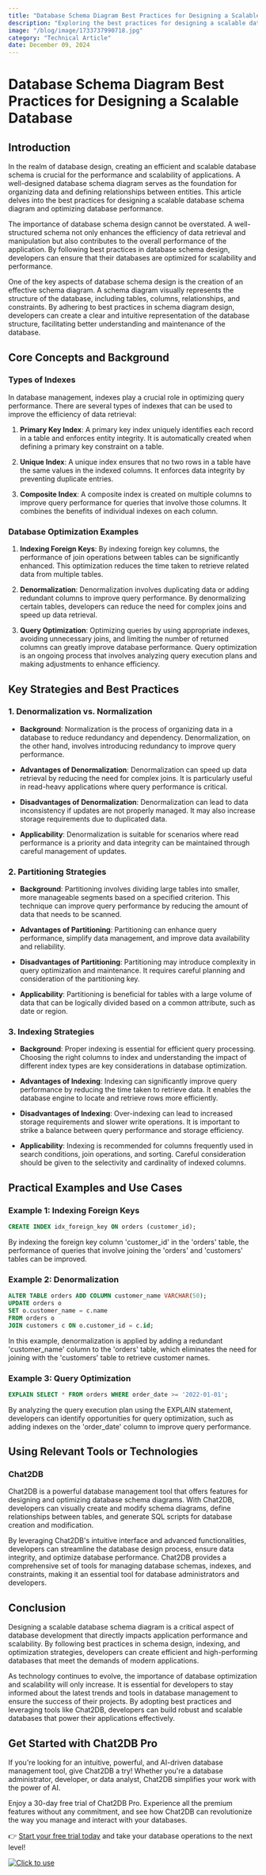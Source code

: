 ```yaml
---
title: "Database Schema Diagram Best Practices for Designing a Scalable Database"
description: "Exploring the best practices for designing a scalable database schema diagram and optimizing database performance."
image: "/blog/image/1733737990718.jpg"
category: "Technical Article"
date: December 09, 2024
---
```


# Database Schema Diagram Best Practices for Designing a Scalable Database

## Introduction

In the realm of database design, creating an efficient and scalable database schema is crucial for the performance and scalability of applications. A well-designed database schema diagram serves as the foundation for organizing data and defining relationships between entities. This article delves into the best practices for designing a scalable database schema diagram and optimizing database performance.

The importance of database schema design cannot be overstated. A well-structured schema not only enhances the efficiency of data retrieval and manipulation but also contributes to the overall performance of the application. By following best practices in database schema design, developers can ensure that their databases are optimized for scalability and performance.

One of the key aspects of database schema design is the creation of an effective schema diagram. A schema diagram visually represents the structure of the database, including tables, columns, relationships, and constraints. By adhering to best practices in schema diagram design, developers can create a clear and intuitive representation of the database structure, facilitating better understanding and maintenance of the database.

## Core Concepts and Background

### Types of Indexes

In database management, indexes play a crucial role in optimizing query performance. There are several types of indexes that can be used to improve the efficiency of data retrieval:

1. **Primary Key Index**: A primary key index uniquely identifies each record in a table and enforces entity integrity. It is automatically created when defining a primary key constraint on a table.

2. **Unique Index**: A unique index ensures that no two rows in a table have the same values in the indexed columns. It enforces data integrity by preventing duplicate entries.

3. **Composite Index**: A composite index is created on multiple columns to improve query performance for queries that involve those columns. It combines the benefits of individual indexes on each column.

### Database Optimization Examples

1. **Indexing Foreign Keys**: By indexing foreign key columns, the performance of join operations between tables can be significantly enhanced. This optimization reduces the time taken to retrieve related data from multiple tables.

2. **Denormalization**: Denormalization involves duplicating data or adding redundant columns to improve query performance. By denormalizing certain tables, developers can reduce the need for complex joins and speed up data retrieval.

3. **Query Optimization**: Optimizing queries by using appropriate indexes, avoiding unnecessary joins, and limiting the number of returned columns can greatly improve database performance. Query optimization is an ongoing process that involves analyzing query execution plans and making adjustments to enhance efficiency.

## Key Strategies and Best Practices

### 1. Denormalization vs. Normalization

- **Background**: Normalization is the process of organizing data in a database to reduce redundancy and dependency. Denormalization, on the other hand, involves introducing redundancy to improve query performance.

- **Advantages of Denormalization**: Denormalization can speed up data retrieval by reducing the need for complex joins. It is particularly useful in read-heavy applications where query performance is critical.

- **Disadvantages of Denormalization**: Denormalization can lead to data inconsistency if updates are not properly managed. It may also increase storage requirements due to duplicated data.

- **Applicability**: Denormalization is suitable for scenarios where read performance is a priority and data integrity can be maintained through careful management of updates.

### 2. Partitioning Strategies

- **Background**: Partitioning involves dividing large tables into smaller, more manageable segments based on a specified criterion. This technique can improve query performance by reducing the amount of data that needs to be scanned.

- **Advantages of Partitioning**: Partitioning can enhance query performance, simplify data management, and improve data availability and reliability.

- **Disadvantages of Partitioning**: Partitioning may introduce complexity in query optimization and maintenance. It requires careful planning and consideration of the partitioning key.

- **Applicability**: Partitioning is beneficial for tables with a large volume of data that can be logically divided based on a common attribute, such as date or region.

### 3. Indexing Strategies

- **Background**: Proper indexing is essential for efficient query processing. Choosing the right columns to index and understanding the impact of different index types are key considerations in database optimization.

- **Advantages of Indexing**: Indexing can significantly improve query performance by reducing the time taken to retrieve data. It enables the database engine to locate and retrieve rows more efficiently.

- **Disadvantages of Indexing**: Over-indexing can lead to increased storage requirements and slower write operations. It is important to strike a balance between query performance and storage efficiency.

- **Applicability**: Indexing is recommended for columns frequently used in search conditions, join operations, and sorting. Careful consideration should be given to the selectivity and cardinality of indexed columns.

## Practical Examples and Use Cases

### Example 1: Indexing Foreign Keys

```sql
CREATE INDEX idx_foreign_key ON orders (customer_id);
```

By indexing the foreign key column 'customer_id' in the 'orders' table, the performance of queries that involve joining the 'orders' and 'customers' tables can be improved.

### Example 2: Denormalization

```sql
ALTER TABLE orders ADD COLUMN customer_name VARCHAR(50);
UPDATE orders o
SET o.customer_name = c.name
FROM orders o
JOIN customers c ON o.customer_id = c.id;
```

In this example, denormalization is applied by adding a redundant 'customer_name' column to the 'orders' table, which eliminates the need for joining with the 'customers' table to retrieve customer names.

### Example 3: Query Optimization

```sql
EXPLAIN SELECT * FROM orders WHERE order_date >= '2022-01-01';
```

By analyzing the query execution plan using the EXPLAIN statement, developers can identify opportunities for query optimization, such as adding indexes on the 'order_date' column to improve query performance.

## Using Relevant Tools or Technologies

### Chat2DB

Chat2DB is a powerful database management tool that offers features for designing and optimizing database schema diagrams. With Chat2DB, developers can visually create and modify schema diagrams, define relationships between tables, and generate SQL scripts for database creation and modification.

By leveraging Chat2DB's intuitive interface and advanced functionalities, developers can streamline the database design process, ensure data integrity, and optimize database performance. Chat2DB provides a comprehensive set of tools for managing database schemas, indexes, and constraints, making it an essential tool for database administrators and developers.

## Conclusion

Designing a scalable database schema diagram is a critical aspect of database development that directly impacts application performance and scalability. By following best practices in schema design, indexing, and optimization strategies, developers can create efficient and high-performing databases that meet the demands of modern applications.

As technology continues to evolve, the importance of database optimization and scalability will only increase. It is essential for developers to stay informed about the latest trends and tools in database management to ensure the success of their projects. By adopting best practices and leveraging tools like Chat2DB, developers can build robust and scalable databases that power their applications effectively.

## Get Started with Chat2DB Pro

If you're looking for an intuitive, powerful, and AI-driven database management tool, give Chat2DB a try! Whether you're a database administrator, developer, or data analyst, Chat2DB simplifies your work with the power of AI.

Enjoy a 30-day free trial of Chat2DB Pro. Experience all the premium features without any commitment, and see how Chat2DB can revolutionize the way you manage and interact with your databases.

👉 [Start your free trial today](https://chat2db.ai/pricing) and take your database operations to the next level!


[![Click to use](/image/blog/bg/chat2db.jpg)](https://chat2db.ai/)
